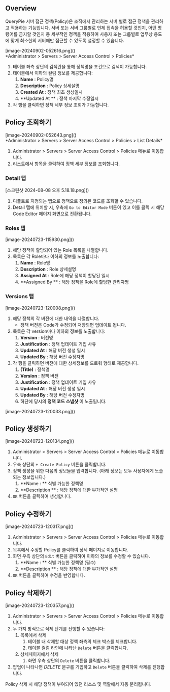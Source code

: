 
## Overview

QueryPie 서버 접근 정책(Policy)은 조직에서 관리하는 서버 별로 접근 정책을 관리하고 적용하는 기능입니다. 서버 또는 서버 그룹별로 언제 접속을 허용할 것인지, 어떤 명령어를 금지할 것인지 등 세부적인 정책을 적용하여 사용자 또는 그룹별로 업무상 용도에 맞게 최소한의 서버에만 접근할 수 있도록 설정할 수 있습니다.
<p align="center">
<div>[image-20240902-052616.png]()</div>
*Administrator &gt; Servers &gt; Server Access Control &gt; Policies*
</p>

1. 테이블 좌측 상단의 검색란을 통해 정책명을 조건으로 검색이 가능합니다.
2. 테이블에서 이하의 컬럼 정보를 제공합니다:
    1.  **Name**  : Policy명
    2.  **Description**  : Policy 상세설명
    3.  **Created At**  : 정책 최초 생성일시
    4.  **Updated At ** : 정책 마지막 수정일시
3. 각 행을 클릭하면 정책 세부 정보 조회가 가능합니다.


## Policy 조회하기

<p align="center">
<div>[image-20240902-052643.png]()</div>
*Administrator &gt; Servers &gt; Server Access Control &gt; Policies &gt; List Details*
</p>

1. Administrator &gt; Servers &gt; Server Access Control &gt; Policies 메뉴로 이동합니다.
2. 리스트에서 항목을 클릭하여 정책 세부 정보를 조회합니다.

### Detail 탭

<p align="center">
<div>[스크린샷 2024-08-08 오후 5.18.18.png]()</div>
</p>

1. 디폴트로 지정되는 탭으로 정책으로 정의된 코드를 조회할 수 있습니다.
2. Detail 탭에 위치할 시, 우측에 `Go to Editor Mode` 버튼이 있고 이를 클릭 시 해당 Code Editor 페이지 화면으로 전환됩니다.


### Roles 탭

<p align="center">
<div>[image-20240723-115930.png]()</div>
</p>

1. 해당 정책이 할당되어 있는 Role 목록을 나열합니다.
2. 목록은 각 Role마다 이하의 정보를 노출합니다:
    1.  **Name**  : Role명
    2.  **Description**  : Role 상세설명
    3.  **Assigned At**  : Role에 해당 정책이 할당된 일시
    4.  **Assigned By ** : 해당 정책을 Role에 할당한 관리자명


### Versions 탭

<p align="center">
<div>[image-20240723-120008.png]()</div>
</p>

1. 해당 정책의 각 버전에 대한 내역을 나열합니다.
    * 정책 버전은 Code가 수정되어 저장되면 업데이트 됩니다.
2. 목록은 각 version마다 이하의 정보를 노출합니다:
    1.  **Version**  : 버전명
    2.  **Justification**  : 정책 업데이트 기입 사유
    3.  **Updated At**  : 해당 버전 생성 일시
    4.  **Updated By**  : 해당 버전 수정자명
3. 각 행을 클릭하면 버전에 대한 상세정보를 드로워 형태로 제공합니다.
    1.  **(Title)**  : 정책명
    2.  **Version**  : 정책 버전
    3.  **Justification**  : 정책 업데이트 기입 사유
    4.  **Updated At**  : 해당 버전 생성 일시
    5.  **Updated By**  : 해당 버전 수정자명
    6. 하단에 당시의  **정책 코드 스냅샷** 이 노출됩니다.
<p align="center">
<div>[image-20240723-120033.png]()</div>
</p>


## Policy 생성하기

<p align="left">
<div>[image-20240723-120134.png]()</div>
</p>

1. Administrator &gt; Servers &gt; Server Access Control &gt; Policies 메뉴로 이동합니다.
2. 우측 상단의 `+ Create Policy` 버튼을 클릭합니다.
3. 정책 생성을 위한 다음의 정보들을 입력합니다. (아래 정보는 모두 사용자에게 노출되는 정보입니다.)
    1.  **Name : ** 식별 가능한 정책명
    2.  **Description ** : 해당 정책에 대한 부가적인 설명
4. `OK` 버튼을 클릭하여 생성합니다.


## Policy 수정하기

<p align="left">
<div>[image-20240723-120317.png]()</div>
</p>

1. Administrator &gt; Servers &gt; Server Access Control &gt; Policies 메뉴로 이동합니다.
2. 목록에서 수정할 Policy를 클릭하여 상세 페이지로 이동합니다.
3. 화면 우측 상단의 `Edit` 버튼을 클릭하여 이하의 정보를 수정할 수 있습니다.
    1.  **Name : ** 식별 가능한 정책명 (필수)
    2.  **Description ** : 해당 정책에 대한 부가적인 설명
4. `OK` 버튼을 클릭하여 수정을 반영합니다.


## Policy 삭제하기

<p align="left">
<div>[image-20240723-120357.png]()</div>
</p>

1. Administrator &gt; Servers &gt; Server Access Control &gt; Policies 메뉴로 이동합니다.
2. 두 가지 방식으로 삭제 단계를 진행할 수 있습니다:
    1. 목록에서 삭제
        1. 테이블 내 삭제할 대상 정책 좌측의 체크 박스를 체크합니다.
        2. 테이블 컬럼 라인에 나타난 `Delete` 버튼을 클릭합니다.
    2. 상세페이지에서 삭제
        1. 화면 우측 상단의 `Delete` 버튼을 클릭합니다.
3. 팝업이 나타나면  *DELETE*  문구를 기입하고 `Delete` 버튼을 클릭하여 삭제를 진행합니다.

<Callout type="important">
Policy 삭제 시 해당 정책이 부여되어 있던 리소스 및 역할에서 자동 분리됩니다.
</Callout>
